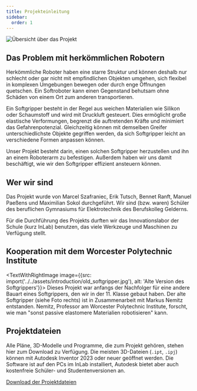 ```yaml
---
title: Projekteinleitung
sidebar:
  order: 1
---
```



![Übersicht über das Projekt]($assets/introduction/project_overview.jpg)

## Das Problem mit herkömmlichen Robotern

Herkömmliche Roboter haben eine starre Struktur und können deshalb nur schlecht oder gar nicht mit empfindlichen Objekten umgehen, sich flexibel in komplexen Umgebungen bewegen oder durch enge Öffnungen quetschen.
Ein Softroboter kann einen Gegenstand behutsam ohne Schäden von einem Ort zum anderen transportieren.

Ein Softgripper besteht in der Regel aus weichen Materialien wie Silikon oder Schaumstoff und wird mit Druckluft gesteuert.
Dies ermöglicht große elastische Verformungen, begrenzt die auftretenden Kräfte und minimiert das Gefahrenpotenzial.
Gleichzeitig können mit demselben Greifer unterschiedlichste Objekte gegriffen werden, da sich Softgripper leicht an verschiedene Formen anpassen können.

Unser Projekt besteht darin, einen solchen Softgripper herzustellen und ihn an einem Roboterarm zu befestigen.
Außerdem haben wir uns damit beschäftigt, wie wir den Softgripper effizient ansteuern können.

## Wer wir sind

Das Projekt wurde von Marcel Szafraniec, Erik Tutsch, Bennet Ranft, Manuel Paeßens und Maximilian Sokol durchgeführt.
Wir sind (bzw. waren) Schüler des beruflichen Gymnasiums für Elektrotechnik des Berufskolleg Gelderns.

Für die Durchführung des Projekts durften wir das Innovationslabor der Schule (kurz InLab) benutzen, das viele Werkzeuge und Maschinen zu Verfügung stellt.

## Kooperation mit dem Worcester Polytechnic Institute

<TextWithRightImage image={{src: import('../../assets/introduction/old_softgripper.jpg'), alt: 'Alte Version des Softgrippers'}}>
  Dieses Projekt war anfangs der Nachfolger für eine andere Bauart eines Softgrippers, den wir in der 11. Klasse gebaut haben.
  Der alte Softgripper (siehe Foto rechts) ist in Zusammenarbeit mit Markus Nemitz entstanden.
  Nemitz, Professor am Worcester Polytechnic Institute, forscht, wie man "sonst passive elastomere Materialien robotisieren" kann.
</TextWithRightImage>

## Projektdateien

Alle Pläne, 3D-Modelle und Programme, die zum Projekt gehören, stehen hier zum Download zu Verfügung.
Die meisten 3D-Dateien (`.ipt`, `.ipj`) können mit Autodesk Inventor 2023 oder neuer geöffnet werden.
Die Software ist auf den PCs im InLab installiert, Autodesk bietet aber auch kostenfreie Schüler- und Studentenversionen an.

[Download der Projektdateien](/dl/softroboter/Projektdateien.zip)
